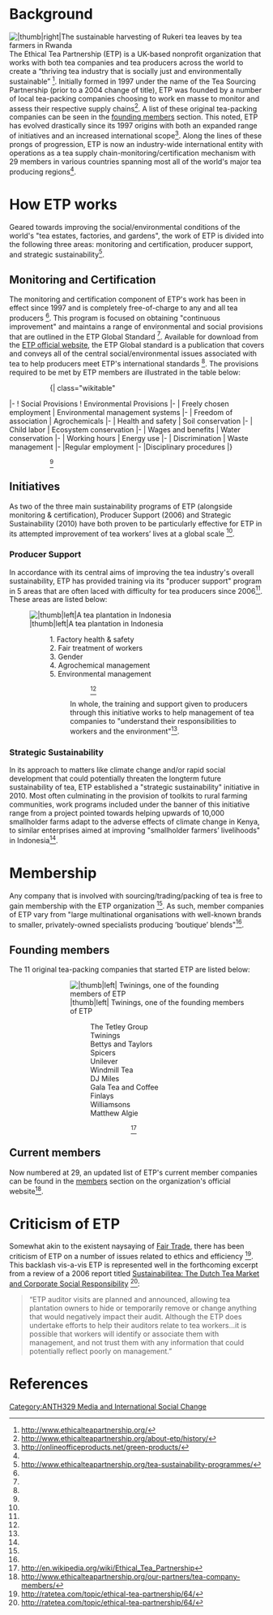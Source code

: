 ='''Background'''=
[[File:07092013 Tea-Importers jpg 600.jpg||thumb|right|The sustainable harvesting of Rukeri tea leaves by tea farmers in Rwanda]]
The Ethical Tea Partnership (ETP) is a UK-based nonprofit organization that works with both tea companies and tea producers across the world to create a “thriving tea industry that is socially just and environmentally sustainable” <ref name="ETP homepage">http://www.ethicalteapartnership.org/</ref>. Initially formed in 1997 under the name of the Tea Sourcing Partnership (prior to a 2004 change of title), ETP was founded by a number of local tea-packing companies choosing to work en masse to monitor and assess their respective supply chains<ref name="ETP about section">http://www.ethicalteapartnership.org/about-etp/history/</ref>. A list of these original tea-packing companies can be seen in the [http://www.appropedia.org/Ethical_Tea_Partnership#Founding_members founding members] section. This noted, ETP has evolved drastically since its 1997 origins with both an expanded range of initiatives and an increased international scope<ref name="Office products; info about ETP">http://onlineofficeproducts.net/green-products/</ref>. Along the lines of these prongs of progression, ETP is now an industry-wide international entity with operations as a tea supply chain-monitoring/certification mechanism with 29 members in various countries spanning most all of the world's major tea producing regions<ref name="ETP about section"/>.

='''How ETP works'''=
Geared towards improving the social/environmental conditions of the world's "tea estates, factories, and gardens", the work of ETP is divided into the following three areas: monitoring and certification, producer support, and strategic sustainability<ref name="Work">http://www.ethicalteapartnership.org/tea-sustainability-programmes/</ref>.

=='''Monitoring and Certification'''==
The monitoring and certification component of ETP's work has been in effect since 1997 and is completely free-of-charge to any and all tea producers <ref name="Work"/>. This program is focused on obtaining "continuous improvement" and maintains a range of environmental and social provisions that are outlined in the ETP Global Standard <ref name="Work"/>. Available for download from the [http://www.ethicalteapartnership.org/resources/publications/ ETP official website], the ETP Global standard is a publication that covers and conveys all of the central social/environmental issues associated with tea to help producers meet ETP's international standards <ref name="Wikipedia"/>. The provisions required to be met by ETP members are illustrated in the table below:
::::::::{| class="wikitable"
|-
! Social Provisions
! Environmental Provisions
|-
| Freely chosen employment
| Environmental management systems
|-
| Freedom of association
| Agrochemicals
|-
| Health and safety
| Soil conservation
|-
| Child labor
| Ecosystem conservation
|-
| Wages and benefits
| Water conservation
|-
| Working hours
| Energy use
|-
| Discrimination
| Waste management
|-
|Regular employment
|-
|Disciplinary procedures
|}
:::::::::::::::::::::::::::::::<ref name="Wikipedia"/>

=='''Initiatives'''==
As two of the three main sustainability programs of ETP (alongside monitoring & certification), Producer Support (2006) and Strategic Sustainability (2010) have both proven to be particularly effective for ETP in its attempted improvement of tea workers’ lives at a global scale <ref name="Work"/>.
===Producer Support===
In accordance with its central aims of improving the tea industry's overall sustainability, ETP has provided training via its "producer support" program in 5 areas that are often laced with difficulty for tea producers since 2006<ref name="Work"/>. These areas are listed below:

[[File:Malabar Tea Plantation Bandung South.jpg||thumb|left|A tea plantation in Indonesia]]
:::1. Factory health & safety
:::2. Fair treatment of workers
:::3. Gender
:::4. Agrochemical management
:::5. Environmental management
:::::::::::::::::::<ref name="Wikipedia"/>
::::In whole, the training and support given to producers through this initiative works to help management of tea companies to "understand their responsibilities to workers and the environment"<ref name="Work"/>.

===Strategic Sustainability===
In its approach to matters like climate change and/or rapid social development that could potentially threaten the longterm future sustainability of tea, ETP established a "strategic sustainability" initiative in 2010. Most often culminating in the provision of toolkits to rural farming communities, work programs included under the banner of this initiative range from a project pointed towards helping upwards of 10,000 smallholder farms adapt to the adverse effects of climate change in Kenya, to similar enterprises aimed at improving "smallholder farmers’ livelihoods" in Indonesia<ref name="Work"/>.

='''Membership'''=
Any company that is involved with sourcing/trading/packing of tea is free to gain membership with the ETP organization <ref name="Members"/>. As such, member companies of ETP vary from "large multinational organisations with well-known brands to smaller, privately-owned specialists producing ’boutique’ blends"<ref name="Members"/>.
=='''Founding members'''==
The 11 original tea-packing companies that started ETP are listed below:
::::[[File:1518356606 4fe6262916 z.jpg||thumb|left| Twinings, one of the founding members of ETP]]
::::::::::::::::The Tetley Group
::::::::::::::::Twinings
::::::::::::::::Bettys and Taylors
::::::::::::::::Spicers
::::::::::::::::Unilever
::::::::::::::::Windmill Tea
::::::::::::::::DJ Miles
::::::::::::::::Gala Tea and Coffee
::::::::::::::::Finlays
::::::::::::::::Williamsons
::::::::::::::::Matthew Algie
::::::::::::::::::::::<ref name="Wikipedia">http://en.wikipedia.org/wiki/Ethical_Tea_Partnership</ref>

=='''Current members'''==
Now numbered at 29, an updated list of ETP's current member companies can be found in the [http://www.ethicalteapartnership.org/our-partners/tea-company-members members] section on the organization's official website<ref name="Members">http://www.ethicalteapartnership.org/our-partners/tea-company-members/</ref>.
:

='''Criticism of ETP'''=
Somewhat akin to the existent naysaying of [http://en.wikipedia.org/wiki/Fair_trade_debate Fair Trade], there has been criticism of ETP on a number of issues related to ethics and efficiency <ref name="ETP criticism">http://ratetea.com/topic/ethical-tea-partnership/64/</ref>. This backlash vis-a-vis ETP is represented well in the forthcoming excerpt from a review of a 2006 report titled [http://www.indianet.nl/sustainabilitea.html Sustainabilitea: The Dutch Tea Market and Corporate Social Responsibility] <ref name="ETP criticism">http://ratetea.com/topic/ethical-tea-partnership/64/</ref>:
<blockquote>
“ETP auditor visits are planned and announced, allowing tea plantation owners to hide or temporarily remove or change anything that would negatively impact their audit. Although the ETP does undertake efforts to help their auditors relate to tea workers...it is possible that workers will identify or associate them with management, and not trust them with any information that could potentially reflect poorly on management.”
</blockquote>

='''References'''=

<references/>


[[Category:ANTH329 Media and International Social Change]]
